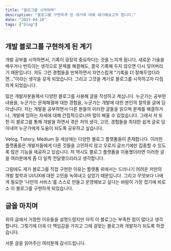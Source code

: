 ```yaml
---
title: "블로그를 시작하며"
description: "블로그를 구현하게 된 계기에 대해 얘기해보고자 합니다."
date: "2025-04-16"
tags: ["blog"]
---
```


## 개발 블로그를 구현하게 된 계기

개발 공부를 시작하면서, 기록이 굉장히 중요하다는 것을 느끼게 됩니다.
새로운 기술을 배우거나 번득이는 생각으로 문제를 해결해도, 결국 기록해 두지 않으면 다시 잊어버리기 때문입니다.
저도 그런 경험들을 반복하면서 자연스럽게 "기록을 더 잘해두었더라면..."이라는 생각을 갖게 되었습니다.
그리고 그것을 계기로 블로그를 시작하고자 다짐하게 되었습니다.

많은 개발자분들께서 다양한 블로그를 사용해 글을 작성하고 계십니다.
누군가는 공부한 내용을, 누군가는 문제해결에 대한 경험을, 누군가는 개발에 대한 본인의 철학을 글에 담아냅니다.
저는 개발을 공부하면서 다른 분들의 이러한 글들을 읽으며 문제를 해결하거나, 개발에 임하는 자세에 대해 간접적으로나마 많이 배울 수 있었습니다.
그래서 저 또한 이 블로그를 통해 개발을 하면서 겪은 저의 생각, 고민, 경험들을 최대한 쉽게 글로 담아내어 누군가에게 도움이 되도록 공유하고 싶습니다.

Velog, Tistory, Medium 등 세상에는 다양한 블로그 플랫폼들이 존재합니다.
이러한 플랫폼들은 개발자들에게 다른 것들을 고민하지 않고 오로지 글쓰기에만 집중할 수 있도록 많은 기능을 제공하고 있습니다.
저 역시도 블로그 플랫폼을 이용했더라면 이러한 글을 여러분에게 좀 더 일찍 전달했으리라고 생각합니다.

그럼에도 제가 블로그를 직접 구현한 이유는 플랫폼 위에서는 드러나기 어려운 저만의 개발 철학과 UI/UX에 대한 고민을 녹여내고 싶었기 때문입니다.
그리고 무엇보다 나에게 필요한 '나만의 서비스'를 스스로 만들고 운영해보고 싶다는 바람이 가장 컸기에 비로소 이 블로그를 구현하게 되었습니다.

## 글을 마치며

위의 글에서 거창한 이유들을 설명드렸지만 아직 이 블로그는 부족한 점이 많다고 생각합니다.
그렇기에 더욱 더 책임감을 가지고 그에 걸맞는 블로그와 개발자가 되도록 하겠습니다. 

서툰 글을 읽어주신 여러분께 감사드립니다.
